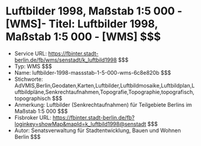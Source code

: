 # Luftbilder 1998, Maßstab 1:5 000 - [WMS]- Titel: Luftbilder 1998, Maßstab 1:5 000 - [WMS] $$$
- Service URL: https://fbinter.stadt-berlin.de/fb/wms/senstadt/k_luftbild1998 $$$
- Typ: WMS $$$
- Name: luftbilder-1998-massstab-1-5-000-wms-6c8e820b $$$
- Stichworte: AdVMIS,Berlin,Geodaten,Karten,Luftbilder,Luftbildmosaike,Luftbildplan,Luftbildpläne,Senkrechtaufnahmen,Topografie,Topographie,topografisch,topographisch $$$
- Anmerkung: Luftbilder (Senkrechtaufnahmen) für Teilgebiete Berlins im Maßstab  1:5 000 $$$
- Fisbroker URL: https://fbinter.stadt-berlin.de/fb?loginkey=showMap&mapId=k_luftbild1998@senstadt $$$
- Autor: Senatsverwaltung für Stadtentwicklung, Bauen und Wohnen Berlin $$$
